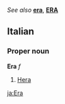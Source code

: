 ''See also'' '''[[era]]''', '''[[ERA]]'''

==Italian==
===Proper noun===
'''Era''' ''f''

#[[Hera]]

[[ja:Era]]